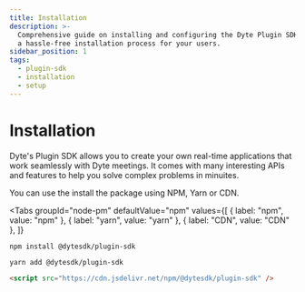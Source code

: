 ```yaml
---
title: Installation
description: >-
  Comprehensive guide on installing and configuring the Dyte Plugin SDK. Ensure
  a hassle-free installation process for your users.
sidebar_position: 1
tags:
  - plugin-sdk
  - installation
  - setup
---
```


# Installation

Dyte's Plugin SDK allows you to create your own real-time applications that work
seamlessly with Dyte meetings. It comes with many interesting APIs and features
to help you solve complex problems in minuites.

You can use the install the package using NPM, Yarn or CDN.


<Tabs
  groupId="node-pm"
  defaultValue="npm"
  values={[
    { label: "npm", value: "npm" },
    { label: "yarn", value: "yarn" },
    { label: "CDN", value: "CDN" },
  ]}
>
  <TabItem value="npm">

```shell
npm install @dytesdk/plugin-sdk
```

  </TabItem>
  <TabItem value="yarn">

```shell
yarn add @dytesdk/plugin-sdk
```

  </TabItem>
  <TabItem value="CDN">

```html
<script src="https://cdn.jsdelivr.net/npm/@dytesdk/plugin-sdk" />
```

  </TabItem>
</Tabs>

<head>
  <title>Plugin SDK Installation</title>
</head>
